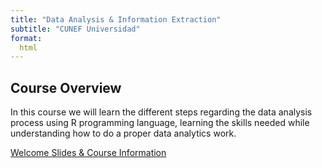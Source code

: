 ```yaml
---
title: "Data Analysis & Information Extraction"
subtitle: "CUNEF Universidad"
format: 
  html 
---
```


## Course Overview

In this course we will learn the different steps regarding the data analysis process using R programming language, learning the skills needed while 
understanding how to do a proper data analytics work.

[Welcome Slides & Course Information](https://carviagu.github.io/data_analysis_slides/#/title-slide)





